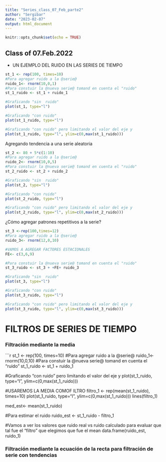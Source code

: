 ```yaml
---
title: "Series_class_07_Feb_parte2"
author: "Sergibar"
date: "2023-02-07"
output: html_document
---
```


```r
knitr::opts_chunk$set(echo = TRUE)
```

## Class of 07.Feb.2022 

*   UN EJEMPLO DEL RUIDO EN LAS SERIES DE TIEMPO

```r
st_1 <- rep(100, times=10)
#Para agregar ruido a la @serie@ 
ruido_1<- rnorm(10,0,1)
#Para constuir la @nueva serie@ tomand en cuenta el "ruido"
st_1_ruido <- st_1 + ruido_1

#Graficando "sin  ruido"
plot(st_1, type="l")

#Graficando "con ruido"
plot(st_1_ruido, type="l")

#Graficando "con ruido" pero limitando el valor del eje y
plot(st_1_ruido, type="l", ylim=c(0,max(st_1_ruido)))


```
Agregando tendencia a una serie aleatoria

```r

st_2 <- 80 + 5*c(1:10)
#Para agregar ruido a la @serie@ 
ruido_2<- rnorm(10,0,5)
#Para constuir la @nueva serie@ tomand en cuenta el "ruido"
st_2_ruido <- st_2 + ruido_2

#Graficando "sin  ruido"
plot(st_2, type="l")

#Graficando "con ruido"
plot(st_2_ruido, type="l")

#Graficando "con ruido" pero limitando el valor del eje y
plot(st_2_ruido, type="l", ylim=c(0,max(st_2_ruido)))


```


¿Cómo agregar patrones repetitivos a la serie? 


```r
st_3 <-rep(100,times=12)
#Para agregar ruido a la @serie@ 
ruido_3<- rnorm(12,0,10)

#VAMOS A AGREGAR FACTORES ESTACIONALES
FE<- c(3,6,9)

#Para constuir la @nueva serie@ tomand en cuenta el "ruido"
st_3_ruido <- st_3 + +FE+ ruido_3

#Graficando "sin  ruido"
plot(st_3, type="l")

#Graficando "con ruido"
plot(st_3_ruido, type="l")

#Graficando "con ruido" pero limitando el valor del eje y
plot(st_3_ruido, type="l", ylim=c(0,max(st_3_ruido)))

```



# FILTROS DE SERIES DE TIEMPO 

### Filtración mediante la media 

```r
st_1 <- rep(100, times=10)
#Para agregar ruido a la @serie@ 
ruido_1<- rnorm(10,0,10)
#Para constuir la @nueva serie@ tomand en cuenta el "ruido"
st_1_ruido <- st_1 + ruido_1

#Graficando "con ruido" pero limitando el valor del eje y
plot(st_1_ruido, type="l", ylim=c(0,max(st_1_ruido)))

#USAREMOS LA MEDIA COMOF ILTRO 
filtro_1 <- rep(mean(st_1_ruido), times=10)
plot(st_1_ruido, type="l", ylim=c(0,max(st_1_ruido)))
lines(filtro_1)


med_est<- mean(st_1_ruido)

#Para estimar el ruido 
ruido_est <- st_1_ruido - filtro_1


#Vamos a ver los valores que ruido real vs ruido calculado para evaluar que tal fue el "filtro" que elegimos que fue el mean 
data.frame(ruido_est, ruido_1)



### Filtración mediante la ecuación de la recta para filtración de serie con tendencias 


